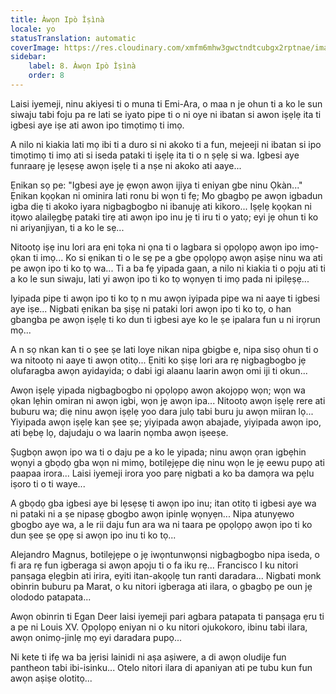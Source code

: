 ```yaml
---
title: Àwọn Ipò Ìṣìnà
locale: yo
statusTranslation: automatic
coverImage: https://res.cloudinary.com/xmfm6mhw3gwctndtcubgx2rptnae/image/upload/v1740468922/small_cover_tratado_de_psicologia_revolucionaria_a4c0dca4e0.webp
sidebar:
    label: 8. Àwọn Ipò Ìṣìnà
    order: 8
---
```

Laisi iyemeji, ninu akiyesi ti o muna ti Emi-Ara, o maa n je ohun ti a ko le sun siwaju tabi foju pa re lati se iyato pipe ti o ni oye ni ibatan si awon iṣẹlẹ ita ti igbesi aye iṣe ati awon ipo timọtimọ ti imọ.

A nilo ni kiakia lati mọ ibi ti a duro si ni akoko ti a fun, mejeeji ni ibatan si ipo timọtimọ ti imọ ati si iseda pataki ti iṣẹlẹ ita ti o n ṣẹlẹ si wa. Igbesi aye funraarẹ jẹ lẹsẹsẹ awọn iṣẹlẹ ti a nṣe ni akoko ati aaye...

Ẹnikan sọ pe: "Igbesi aye jẹ ẹwọn awọn ijiya ti eniyan gbe ninu Ọkàn..." Ẹnikan kọọkan ni ominira lati ronu bi wọn ti fẹ; Mo gbagbọ pe awọn igbadun igba diẹ ti akoko iyara nigbagbogbo ni ibanujẹ ati kikoro... Iṣẹlẹ kọọkan ni itọwo alailẹgbẹ pataki tirẹ ati awọn ipo inu jẹ ti iru ti o yatọ; eyi jẹ ohun ti ko ni ariyanjiyan, ti a ko le sẹ...

Nitootọ iṣẹ inu lori ara ẹni tọka ni ọna ti o lagbara si ọpọlọpọ awọn ipo imọ-ọkan ti imọ... Ko si ẹnikan ti o le sẹ pe a gbe ọpọlọpọ awọn aṣiṣe ninu wa ati pe awọn ipo ti ko tọ wa... Ti a ba fẹ yipada gaan, a nilo ni kiakia ti o pọju ati ti a ko le sun siwaju, lati yi awọn ipo ti ko tọ wọnyẹn ti imọ pada ni ipilẹṣẹ...

Iyipada pipe ti awọn ipo ti ko tọ n mu awọn iyipada pipe wa ni aaye ti igbesi aye iṣe... Nigbati ẹnikan ba ṣiṣẹ ni pataki lori awọn ipo ti ko tọ, o han gbangba pe awọn iṣẹlẹ ti ko dun ti igbesi aye ko le ṣe ipalara fun u ni irọrun mọ...

A n sọ nkan kan ti o ṣee ṣe lati loye nikan nipa gbigbe e, nipa sisọ ohun ti o wa nitootọ ni aaye ti awọn otitọ... Ẹniti ko ṣiṣẹ lori ara rẹ nigbagbogbo jẹ olufaragba awọn ayidayida; o dabi igi alaanu laarin awọn omi iji ti okun...

Awọn iṣẹlẹ yipada nigbagbogbo ni ọpọlọpọ awọn akojọpọ wọn; wọn wa ọkan lẹhin omiran ni awọn igbi, wọn jẹ awọn ipa... Nitootọ awọn iṣẹlẹ rere ati buburu wa; diẹ ninu awọn iṣẹlẹ yoo dara julọ tabi buru ju awọn miiran lọ... Yiyipada awọn iṣẹlẹ kan ṣee ṣe; yiyipada awọn abajade, yiyipada awọn ipo, ati bẹbẹ lọ, dajudaju o wa laarin nọmba awọn iṣeeṣe.

Ṣugbọn awọn ipo wa ti o daju pe a ko le yipada; ninu awọn ọran igbẹhin wọnyi a gbọdọ gba wọn ni mimọ, botilẹjẹpe diẹ ninu wọn le jẹ eewu pupọ ati paapaa irora... Laisi iyemeji irora yoo parẹ nigbati a ko ba damọra wa pẹlu iṣoro ti o ti waye...

A gbọdọ gba igbesi aye bi lẹsẹsẹ ti awọn ipo inu; itan otitọ ti igbesi aye wa ni pataki ni a ṣe nipasẹ gbogbo awọn ipinlẹ wọnyẹn... Nipa atunyẹwo gbogbo aye wa, a le rii daju fun ara wa ni taara pe ọpọlọpọ awọn ipo ti ko dun ṣee ṣe ọpẹ si awọn ipo inu ti ko tọ...

Alejandro Magnus, botilẹjẹpe o jẹ iwọntunwọnsi nigbagbogbo nipa iseda, o fi ara rẹ fun igberaga si awọn apọju ti o fa iku rẹ... Francisco I ku nitori panṣaga ẹlẹgbin ati irira, eyiti itan-akọọlẹ tun ranti daradara... Nigbati monk obinrin buburu pa Marat, o ku nitori igberaga ati ilara, o gbagbọ pe oun jẹ olododo patapata...

Awọn obinrin ti Egan Deer laisi iyemeji pari agbara patapata ti panṣaga ẹru ti a pe ni Louis XV. Ọpọlọpọ eniyan ni o ku nitori ojukokoro, ibinu tabi ilara, awọn onimọ-jinlẹ mọ eyi daradara pupọ...

Ni kete ti ifẹ wa ba jẹrisi lainidi ni aṣa aṣiwere, a di awọn oludije fun pantheon tabi ibi-isinku... Otelo nitori ilara di apaniyan ati pe tubu kun fun awọn aṣiṣe olotitọ...

